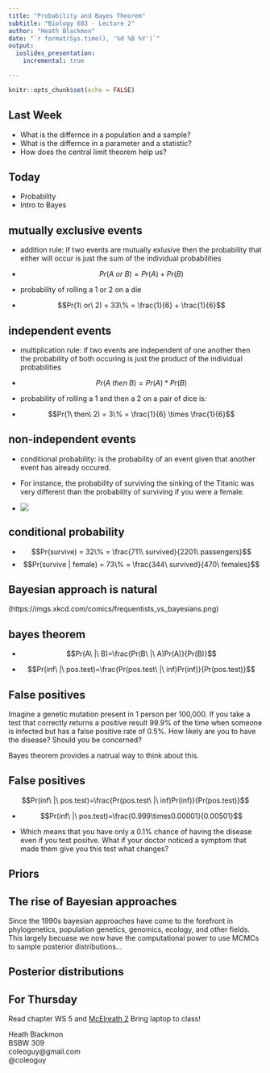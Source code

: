 ```yaml
---
title: "Probability and Bayes Theorem"
subtitle: "Biology 683 - Lecture 2"
author: "Heath Blackmon"
date: "`r format(Sys.time(), '%d %B %Y')`"
output:
  ioslides_presentation:
    incremental: true

---
```


```r
knitr::opts_chunk$set(echo = FALSE)
```

## Last Week

- What is the differnce in a population and a sample?  
- What is the differnce in a parameter and a statistic?  
- How does the central limit theorem help us?


## Today

- Probability  
- Intro to Bayes


## mutually exclusive events

- addition rule: if two events are mutually exlusive then the probability that either will occur is just the sum of the individual probabilities

- $$Pr(A\ or\ B) = Pr(A) + Pr(B)$$

- probability of rolling a 1 or 2 on a die

- $$Pr(1\ or\ 2) = 33\% = \frac{1}{6} + \frac{1}{6}$$


## independent events

- multiplication rule: if two events are independent of one another then the probability of both occuring is just the product of the individual probabilities

- $$Pr(A\ then\ B) = Pr(A) * Pr(B)$$

- probability of rolling a 1 and then a 2 on a pair of dice is:

- $$Pr(1\ then\ 2) = 3\% = \frac{1}{6} \times \frac{1}{6}$$

## non-independent events

- conditional probability: is the probability of an event given that another event has already occured.

- For instance, the probability of surviving the sinking of the Titanic was very different than the probability of surviving if you were a female.

- ![](images/table1.png)

## conditional probability

- $$Pr(survive) = 32\% = \frac{711\ survived}{2201\ passengers}$$
- $$Pr(survive | female) = 73\% = \frac{344\ survived}{470\ females}$$


## Bayesian approach is natural

(https://imgs.xkcd.com/comics/frequentists_vs_bayesians.png)

## bayes theorem

- $$Pr(A\ |\ B)=\frac{Pr(B\ |\ A)Pr(A)}{Pr(B)}$$

- $$Pr(inf\ |\ pos.test)=\frac{Pr(pos.test\ |\ inf)Pr(inf)}{Pr(pos.test)}$$



## False positives

Imagine a genetic mutation present in 1 person per 100,000. If you take a test that correctly returns a positive result 99.9% of the time when someone is infected but has a false positive rate of 0.5%. How likely are you to have the disease? Should you be concerned?

Bayes theorem provides a natrual way to think about this.

## False positives

$$Pr(inf\ |\ pos.test)=\frac{Pr(pos.test\ |\ inf)Pr(inf)}{Pr(pos.test)}$$

- $$Pr(inf\ |\ pos.test)=\frac{0.999\times0.00001}{0.00501}$$

- Which means that you have only a 0.1% chance of having the disease even if you test positve.  What if your doctor noticed a symptom that made them give you this test what changes?

## Priors

## The rise of Bayesian approaches

Since the 1990s bayesian approaches have come to the forefront in phylogenetics, population genetics, genomics, ecology, and other fields.  This largely becuase we now have the computational power to use MCMCs to sample posterior distributions...

## Posterior distributions


## 




## For Thursday

Read chapter WS 5 and [McElreath 2](http:/www) 
Bring laptop to class!

Heath Blackmon  
BSBW 309  
coleoguy@gmail.com  
@coleoguy  





